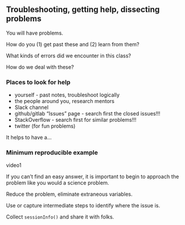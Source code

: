 ## Troubleshooting, getting help, dissecting problems

You will have problems.

How do you (1) get past these and (2) learn from them?

What kinds of errors did we encounter in this class?

How do we deal with these?

### Places to look for help

- yourself - past notes, troubleshoot logically
- the people around you, research mentors
- Slack channel
- github/gitlab "Issues" page - search first the closed issues!!!
- StackOverflow - search first for similar problems!!!
- twitter (for fun problems)

It helps to have a...

### Minimum reproducible example

video1
<!--
show an error, simplify it by making MRE
-->

If you can't find an easy answer, it is important to begin to approach the
problem like you would a science problem.

Reduce the problem, eliminate extraneous variables.

Use or capture intermediate steps to identify where the issue is.

Collect `sessionInfo()` and share it with folks.


<!-- maybe not....
### Exercise - debug one of the following Rmds
-->
